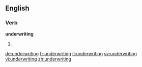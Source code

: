 ==English==

===Verb===
'''underwriting'''

# {{third-person singular of|underwrite}}

[[de:underwriting]]
[[fr:underwriting]]
[[it:underwriting]]
[[sv:underwriting]]
[[vi:underwriting]]
[[zh:underwriting]]